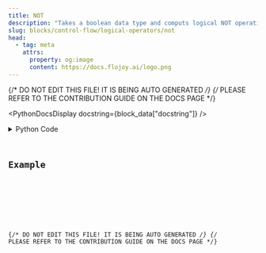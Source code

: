 ```yaml
---
title: NOT
description: "Takes a boolean data type and computs logical NOT operation on them."
slug: blocks/control-flow/logical-operators/not
head:
  - tag: meta
    attrs:
      property: og:image
      content: https://docs.flojoy.ai/logo.png
---
```


{/* DO NOT EDIT THIS FILE! IT IS BEING AUTO GENERATED */}
{/* PLEASE REFER TO THE CONTRIBUTION GUIDE ON THE DOCS PAGE */}


<PythonDocsDisplay docstring={block_data["docstring"]} />
<details>
<summary>Python Code</summary>



<Code code={pythonCode} lang="py" wrap theme="dracula" />

[Find this Flojoy Block on GitHub](https://github.com/flojoy-ai/blocks/blob/main/blocks/CONTROL_FLOW/LOGICAL_OPERATORS/NOT/NOT.py)

</details>

## Example


<GetHelpWidget />


<AppDisplay app={app} blockName="NOT" client:visible />


<Example />

{/* DO NOT EDIT THIS FILE! IT IS BEING AUTO GENERATED */}
{/* PLEASE REFER TO THE CONTRIBUTION GUIDE ON THE DOCS PAGE */}

